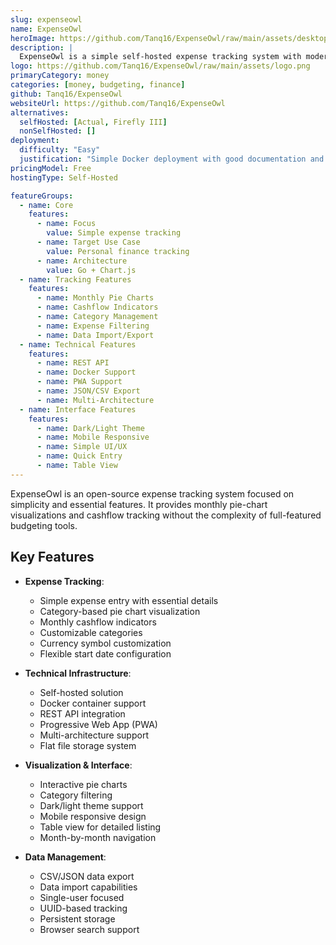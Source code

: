 ```yaml
---
slug: expenseowl
name: ExpenseOwl
heroImage: https://github.com/Tanq16/ExpenseOwl/raw/main/assets/desktop-dark-main.png
description: |
  ExpenseOwl is a simple self-hosted expense tracking system with modern monthly pie-chart visualization and cashflow showcase, focused on quick expense entry and essential tracking features.
logo: https://github.com/Tanq16/ExpenseOwl/raw/main/assets/logo.png
primaryCategory: money
categories: [money, budgeting, finance]
github: Tanq16/ExpenseOwl
websiteUrl: https://github.com/Tanq16/ExpenseOwl
alternatives:
  selfHosted: [Actual, Firefly III]
  nonSelfHosted: []
deployment:
  difficulty: "Easy"
  justification: "Simple Docker deployment with good documentation and minimal configuration needed."
pricingModel: Free
hostingType: Self-Hosted

featureGroups:
  - name: Core
    features:
      - name: Focus
        value: Simple expense tracking
      - name: Target Use Case
        value: Personal finance tracking
      - name: Architecture
        value: Go + Chart.js
  - name: Tracking Features
    features:
      - name: Monthly Pie Charts
      - name: Cashflow Indicators
      - name: Category Management
      - name: Expense Filtering
      - name: Data Import/Export
  - name: Technical Features
    features:
      - name: REST API
      - name: Docker Support
      - name: PWA Support
      - name: JSON/CSV Export
      - name: Multi-Architecture
  - name: Interface Features
    features:
      - name: Dark/Light Theme
      - name: Mobile Responsive
      - name: Simple UI/UX
      - name: Quick Entry
      - name: Table View
---
```


ExpenseOwl is an open-source expense tracking system focused on simplicity and essential features. It provides monthly pie-chart visualizations and cashflow tracking without the complexity of full-featured budgeting tools.

## Key Features

- **Expense Tracking**:

  - Simple expense entry with essential details
  - Category-based pie chart visualization
  - Monthly cashflow indicators
  - Customizable categories
  - Currency symbol customization
  - Flexible start date configuration

- **Technical Infrastructure**:

  - Self-hosted solution
  - Docker container support
  - REST API integration
  - Progressive Web App (PWA)
  - Multi-architecture support
  - Flat file storage system

- **Visualization & Interface**:

  - Interactive pie charts
  - Category filtering
  - Dark/light theme support
  - Mobile responsive design
  - Table view for detailed listing
  - Month-by-month navigation

- **Data Management**:
  - CSV/JSON data export
  - Data import capabilities
  - Single-user focused
  - UUID-based tracking
  - Persistent storage
  - Browser search support
